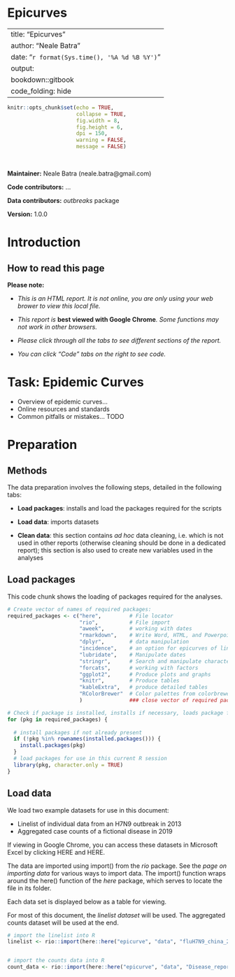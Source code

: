 
# Epicurves

---
title: "Epicurves"
author: "Neale Batra"
date: "`r format(Sys.time(), '%A %d %B %Y')`"
output:
  bookdown::gitbook
    code_folding: hide
---

```r
knitr::opts_chunk$set(echo = TRUE,
                      collapse = TRUE,
                      fig.width = 8,
                      fig.height = 6,
                      dpi = 150,
                      warning = FALSE,
                      message = FALSE)
```

<br>

**Maintainer:** Neale Batra (neale.batra@gmail.com)

**Code contributors:** ...

**Data contributors:** *outbreaks* package

**Version:** 1.0.0 





<!-- ======================================================= -->
<!-- ======================================================= -->
<!-- ======================================================= -->
# Introduction {.tabset .tabset-fade .tabset-pills}


<!-- ======================================================= -->
## How to read this page
  
**Please note:**  

* *This is an HTML report. It is not online, you are only using your web brower to view this local file.*  

* *This report is ***best viewed with Google Chrome***. Some functions may not work in other browsers.*  

* *Please click through all the tabs to see different sections of the report.*  

* *You can click "Code" tabs on the right to see code.*  




<!-- ======================================================= -->
<!-- ======================================================= -->
<!-- ======================================================= -->
# Task: Epidemic Curves {.tabset .tabset-fade .tabset-pills}

* Overview of epidemic curves...  
* Online resources and standards  
* Common pitfalls or mistakes...
TODO



<!-- ======================================================= -->
<!-- ======================================================= -->
<!-- ======================================================= -->
# Preparation {.tabset .tabset-fade .tabset-pills}


<!-- ======================================================= -->
## Methods

The data preparation involves the following steps, detailed in the following tabs:


* **Load packages**: installs and load the packages required for the scripts  

* **Load data**: imports datasets

* **Clean data**: this section contains *ad hoc* data cleaning, i.e. which is
  not used in other reports (otherwise cleaning should be done in a dedicated
  report); this section is also used to create new variables used in the
  analyses


<!-- ======================================================= -->
## Load packages

This code chunk shows the loading of packages required for the analyses. 

```r
# Create vector of names of required packages:
required_packages <- c("here",         # File locator
                       "rio",          # File import
                       "aweek",        # working with dates
                       "rmarkdown",    # Write Word, HTML, and Powerpoint files
                       "dplyr",        # data manipulation
                       "incidence",    # an option for epicurves of linelist data
                       "lubridate",    # Manipulate dates    
                       "stringr",      # Search and manipulate character strings
                       "forcats",      # working with factors
                       "ggplot2",      # Produce plots and graphs
                       "knitr",        # Produce tables
                       "kableExtra",   # produce detailed tables
                       "RColorBrewer"  # Color palettes from colorbrewer2.org
                       )               ### close vector of required packages

# Check if package is installed, installs if necessary, loads package for current session
for (pkg in required_packages) {
  
  # install packages if not already present
  if (!pkg %in% rownames(installed.packages())) {
    install.packages(pkg)
  }
  # load packages for use in this current R session 
  library(pkg, character.only = TRUE)
}
```



<!-- ======================================================= -->
## Load data

We load two example datasets for use in this document:  

* Linelist of individual data from an H7N9 outbreak in 2013  
* Aggregated case counts of a fictional disease in 2019

If viewing in Google Chrome, you can access these datasets in Microsoft Excel by clicking HERE and HERE.  

The data are imported using import() from the *rio* package. See the *page on importing data* for various ways to import data. The import() function wraps around the here() function of the *here* package, which serves to locate the file in its folder.  

Each data set is displayed below as a table for viewing.

For most of this document, the *linelist dataset* will be used. The aggregated counts dataset will be used at the end.  


```r
# import the linelist into R
linelist <- rio::import(here::here("epicurve", "data", "fluH7N9_china_2013.csv"))


# import the counts data into R
count_data <- rio::import(here::here("epicurve", "data", "Disease_reports_aggregated.xlsx"))

```


